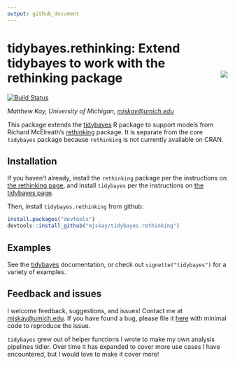 ```yaml
---
output: github_document
---
```


# tidybayes.rethinking: Extend tidybayes to work with the rethinking package <img id="tidybayes_logo" src="man/figures/logo.svg" align="right" />

[![Build Status](https://travis-ci.org/mjskay/tidybayes.png?branch=master)](https://travis-ci.org/mjskay/tidybayes)

_Matthew Kay, University of Michigan, <mjskay@umich.edu>_

This package extends the [tidybayes](https://github.com/mjskay/tidybayes) R package to support models from Richard McElreath's [rethinking](https://github.com/rmcelreath/rethinking) package. It is separate from the core `tidybayes` package because `rethinking` is not currently available on CRAN.


## Installation

If you haven't already, install the `rethinking` package per the instructions on [the rethinking page](https://github.com/rmcelreath/rethinking), and install `tidybayes` per the instructions on [the tidybayes page](https://github.com/mjskay/tidybayes).

Then, install `tidybayes.rethinking` from github:

```r
install.packages("devtools")
devtools::install_github("mjskay/tidybayes.rethinking")
```


## Examples

See the [tidybayes](https://github.com/mjskay/tidybayes) documentation, or check out `vignette("tidybayes")` for a variety of examples.


## Feedback and issues

I welcome feedback, suggestions, and issues! Contact me at <mjskay@umich.edu>. If you have found a bug, please file it 
[here](https://github.com/mjskay/tidybayes/issues/new) with minimal code to reproduce the issue.

`tidybayes` grew out of helper functions I wrote to make my own analysis pipelines tidier. Over time it has expanded to cover more use cases I have encountered, but I would love to make it cover more!
